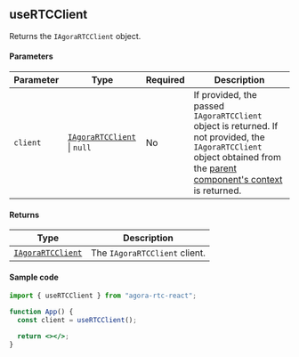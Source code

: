 ## useRTCClient

Returns the `IAgoraRTCClient` object.

#### Parameters

| Parameter | Type                                                                                                                                                   | Required | Description                                                                                                                                                                                                                                               |
| --------- | ------------------------------------------------------------------------------------------------------------------------------------------------------ | -------- | --------------------------------------------------------------------------------------------------------------------------------------------------------------------------------------------------------------------------------------------------------- |
| `client`  | [`IAgoraRTCClient`](https://docportal.shengwang.cn/cn/live-streaming-premium-4.x/API%20Reference/web_ng/interfaces/iagorartcclient.html) &#124; `null` | No       | If provided, the passed `IAgoraRTCClient` object is returned. If not provided, the `IAgoraRTCClient` object obtained from the [parent component's context](https://doc.shengwang.cn/api-ref/rtc/react/react-sdk/components#agorartcprovider) is returned. |

#### Returns

| Type                                                                                                                                     | Description                   |
| ---------------------------------------------------------------------------------------------------------------------------------------- | ----------------------------- |
| [`IAgoraRTCClient`](https://docportal.shengwang.cn/cn/live-streaming-premium-4.x/API%20Reference/web_ng/interfaces/iagorartcclient.html) | The `IAgoraRTCClient` client. |

#### Sample code

```jsx
import { useRTCClient } from "agora-rtc-react";

function App() {
  const client = useRTCClient();

  return <></>;
}
```

